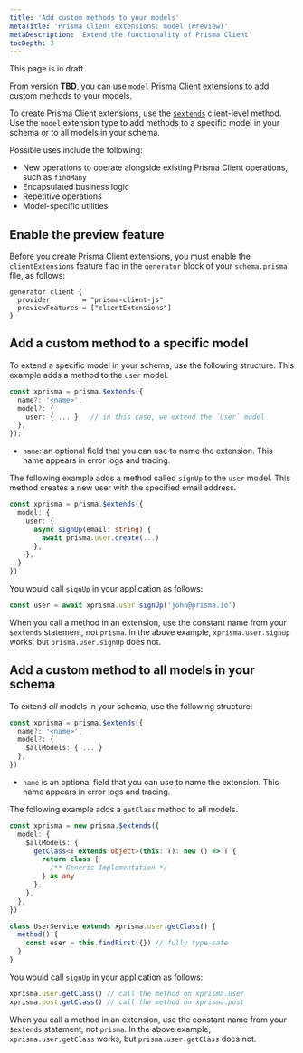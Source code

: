 ```yaml
---
title: 'Add custom methods to your models'
metaTitle: 'Prisma Client extensions: model (Preview)'
metaDescription: 'Extend the functionality of Prisma Client'
tocDepth: 3
---
```


<TopBlock>

<Admonition type="warning">

This page is in draft.

</Admonition>

From version **TBD**, you can use `model` [Prisma Client extensions](/concepts/components/prisma-client/client-extensions) to add custom methods to your models.

To create Prisma Client extensions, use the [`$extends`](/concepts/components/prisma-client/client-extensions#about-prisma-client-extensions) client-level method. Use the `model` extension type to add methods to a specific model in your schema or to all models in your schema.

Possible uses include the following:

- New operations to operate alongside existing Prisma Client operations, such as `findMany`
- Encapsulated business logic
- Repetitive operations
- Model-specific utilities

</TopBlock>

## Enable the preview feature

Before you create Prisma Client extensions, you must enable the `clientExtensions` feature flag in the `generator` block of your `schema.prisma` file, as follows:

```prisma
generator client {
  provider        = "prisma-client-js"
  previewFeatures = ["clientExtensions"]
}
```

## Add a custom method to a specific model

To extend a specific model in your schema, use the following structure. This example adds a method to the `user` model.

```ts
const xprisma = prisma.$extends({
  name?: '<name>',
  model?: {
    user: { ... }   // in this case, we extend the `user` model
  },
});
```

- `name`: an optional field that you can use to name the extension. This name appears in error logs and tracing.

The following example adds a method called `signUp` to the `user` model. This method creates a new user with the specified email address.

```ts
const xprisma = prisma.$extends({
  model: {
    user: {
      async signUp(email: string) {
        await prisma.user.create(...)
      },
    },
  }
})
```

You would call `signUp` in your application as follows:

```ts
const user = await xprisma.user.signUp('john@prisma.io')
```

When you call a method in an extension, use the constant name from your `$extends` statement, not `prisma`. In the above example, `xprisma.user.signUp` works, but `prisma.user.signUp` does not.

## Add a custom method to all models in your schema

To extend _all_ models in your schema, use the following structure:

```ts
const xprisma = prisma.$extends({
  name?: '<name>',
  model?: {
    $allModels: { ... }
  },
})
```

- `name` is an optional field that you can use to name the extension. This name appears in error logs and tracing.

The following example adds a `getClass` method to all models.

```ts
const xprisma = new prisma.$extends({
  model: {
    $allModels: {
      getClass<T extends object>(this: T): new () => T {
        return class {
          /** Generic Implementation */
        } as any
      },
    },
  },
})

class UserService extends xprisma.user.getClass() {
  method() {
    const user = this.findFirst({}) // fully type-safe
  }
}
```

You would call `signUp` in your application as follows:

```ts
xprisma.user.getClass() // call the method on xprisma.user
xprisma.post.getClass() // call the method on xprisma.post
```

When you call a method in an extension, use the constant name from your `$extends` statement, not `prisma`. In the above example, `xprisma.user.getClass` works, but `prisma.user.getClass` does not.
